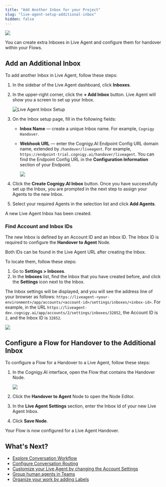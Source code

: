 ```yaml
---
title: "Add Another Inbox for your Project"
slug: "live-agent-setup-additional-inbox"
hidden: false
---
```


<a href="/release-notes/2025.10"><img noZoom src="https://img.shields.io/badge/Updated in-v2025.10-blue.svg" /></a>

You can create extra Inboxes in Live Agent and configure them for handover within your Flows.

## Add an Additional Inbox

To add another Inbox in Live Agent, follow these steps:

1. In the sidebar of the Live Agent dashboard, click **Inboxes**.
2. In the upper-right corner, click the **+ Add Inbox** button. Live Agent will show you a screen to set up your Inbox.

    <Frame>
        <img class="image-center" src="/_assets/live-agent/getting-started/LA_Inbox_setup.png" style={{ width: 'auto' }} alt="Live Agent Inbox Setup"/>
    </Frame>

3. On the Inbox setup page, fill in the following fields:
    - **Inbox Name** — create a unique Inbox name. For example, `Cognigy Handover`.
    - **Webhook URL** — enter the Cognigy.AI Endpoint Config URL domain name, extended by `/handover/liveagent`. For example, `https://endpoint-trial.cognigy.ai/handover/liveagent`. You can find the Endpoint Config URL in the **Configuration Information** section of your Endpoint.

        <Frame>
            <img class="image-center" src="/_assets/live-agent/getting-started/LA_Config_URL.png" style={{ width: 'auto' }}/>
        </Frame>

4. Click the **Create Cognigy.AI Inbox** button. Once you have successfully set up the Inbox, you are prompted in the next step to assign your Agents to the new Inbox. 
5. Select your required Agents in the selection list and click **Add Agents**. 

A new Live Agent Inbox has been created.

### Find Account and Inbox IDs

The new Inbox is defined by an Account ID and an Inbox ID. The Inbox ID is required to configure the **Handover to Agent** Node.

Both IDs can be found in the Live Agent URL after creating the Inbox.

To locate them, follow these steps:

1. Go to **Settings > Inboxes**.
2. In the **Inboxes** list, find the Inbox that you have created before, and click the **Settings** icon next to the Inbox. 

The Inbox settings will be displayed,
and you will see the address line of your browser as follows:
`https://liveagent-<your-environment>/app/accounts/<account-id>/settings/inboxes/<inbox-id>`.
For example, in the URL `https://liveagent-dev.cognigy.ai/app/accounts/2/settings/inboxes/32852`, the Account ID is `2`,
and the Inbox ID is `32852`.

<Frame>
    <img class="image-center" src="/_assets/live-agent/getting-started/LA_Inbox_URL.png" style={{ width: 'auto' }}/>
</Frame>

## Configure a Flow for Handover to the Additional Inbox

To configure a Flow for a Handover to a Live Agent, follow these steps:

1. In the Cognigy.AI interface, open the Flow that contains the Handover Node.

    <Frame>
        <img class="image-center" src="/_assets/live-agent/Flow_handover_node_config.png" style={{ width: 'auto' }}/>
    </Frame>

2. Click the **Handover to Agent** Node to open the Node Editor.
3. In the **Live Agent Settings** section, enter the Inbox Id of your new Live Agent Inbox.  
4. Click **Save Node**.

Your Flow is now configured for a Live Agent Handover.  

## What's Next?

- [Explore Conversation Workflow](/live-agent/conversation/overview)
- [Configure Conversation Routing](/live-agent/conversation/conversation-routing/overview)
- [Customize your Live Agent by changing the Account Settings](/live-agent/settings/overview)
- [Group human agents in Teams](/live-agent/settings/teams)
- [Organize your work by adding Labels](/live-agent/settings/labels)

